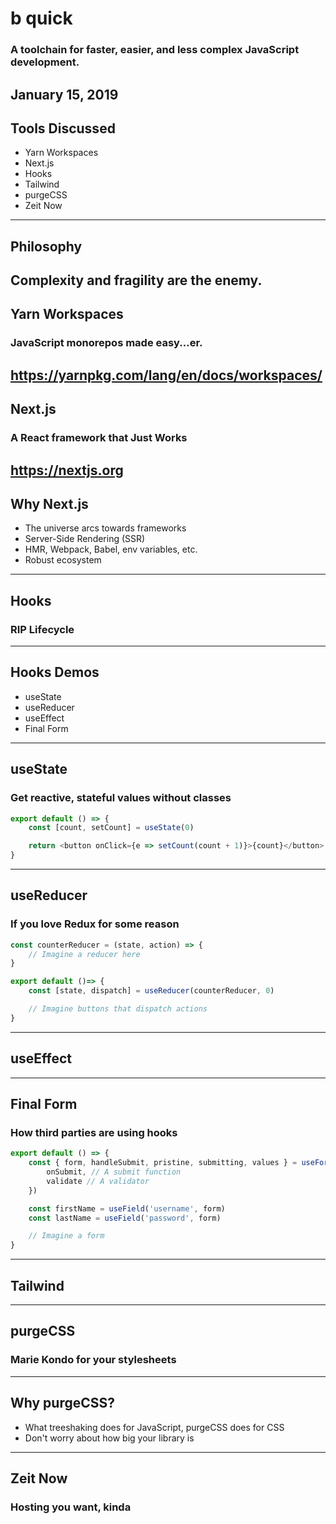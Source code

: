 # b quick

### A toolchain for faster, easier, and less complex JavaScript development.

January 15, 2019
---
## Tools Discussed

* Yarn Workspaces
* Next.js
* Hooks
* Tailwind
* purgeCSS
* Zeit Now
---
## Philosophy

Complexity and fragility are the enemy.
---
## Yarn Workspaces

### JavaScript monorepos made easy...er.

https://yarnpkg.com/lang/en/docs/workspaces/
---
## Next.js

### A React framework that Just Works

https://nextjs.org
---
## Why Next.js

* The universe arcs towards frameworks
* Server-Side Rendering (SSR)
* HMR, Webpack, Babel, env variables, etc.
* Robust ecosystem
---
## Hooks

### RIP Lifecycle
---
## Hooks Demos

* useState
* useReducer
* useEffect
* Final Form
---
## useState

### Get reactive, stateful values without classes

```js
export default () => {
    const [count, setCount] = useState(0)

    return <button onClick={e => setCount(count + 1)}>{count}</button>
}
```
---
## useReducer

### If you love Redux for some reason

```js
const counterReducer = (state, action) => {
    // Imagine a reducer here
}

export default ()=> {
    const [state, dispatch] = useReducer(counterReducer, 0)

    // Imagine buttons that dispatch actions
}
```
---
## useEffect
---
## Final Form

### How third parties are using hooks

```js
export default () => {
    const { form, handleSubmit, pristine, submitting, values } = useForm({
        onSubmit, // A submit function
        validate // A validator
    })

    const firstName = useField('username', form)
    const lastName = useField('password', form)

    // Imagine a form
}
```
---
## Tailwind
---
## purgeCSS

### Marie Kondo for your stylesheets
---
## Why purgeCSS?

* What treeshaking does for JavaScript, purgeCSS does for CSS
* Don't worry about how big your library is
---
## Zeit Now

### Hosting you want, kinda